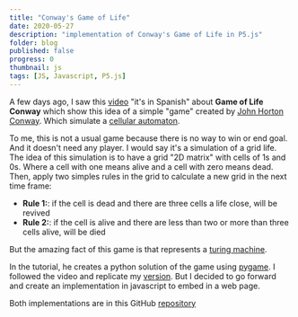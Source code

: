 ```yaml
---
title: "Conway's Game of Life"
date: 2020-05-27
description: "implementation of Conway's Game of Life in P5.js"
folder: blog
published: false
progress: 0
thumbnail: js
tags: [JS, Javascript, P5.js]
---
```


A few days ago, I saw this [video](https://www.youtube.com/watch?v=qPtKv9fSHZY) "it's in Spanish" about **Game of Life Conway** which show this idea of a simple "game" created by [John Horton Conway](https://en.wikipedia.org/wiki/John_Horton_Conway). Which simulate a [cellular automaton](https://en.wikipedia.org/wiki/Cellular_automaton).

To me, this is not a usual game because there is no way to win or end goal.
And it doesn't need any player.
I would say it's a simulation of a grid life.
The idea of this simulation is to have a grid "2D matrix" with cells of
1s and 0s. Where a cell with one means alive and a cell with zero means
dead. Then, apply two simples rules in the grid to calculate a
new grid in the next time frame:

- **Rule 1:**: if the cell is dead and there are three cells a life close, will be revived
- **Rule 2:**: if the cell is alive and there are less than two or more than three cells alive, will be died

But the amazing fact of this game is that represents a [turing machine](https://en.wikipedia.org/wiki/Turing_machine).

In the tutorial, he creates a python solution of the game using [pygame](https://www.pygame.org). I followed the video and replicate my [version](https://github.com/jadry92/conway-s-game-of-the-life). But I decided to go forward and create an implementation in javascript to embed in a web page.

<div
  id="sketch-div"
  class="d-flex justify-content-center align-items-center"
></div>

Both implementations are in this GitHub [repository](https://github.com/jadry92/conway-s-game-of-the-life)

<script src="https://cdn.jsdelivr.net/npm/p5@1.0.0/lib/p5.js"></script>

<script src="sketch_life_game.js"></script>

